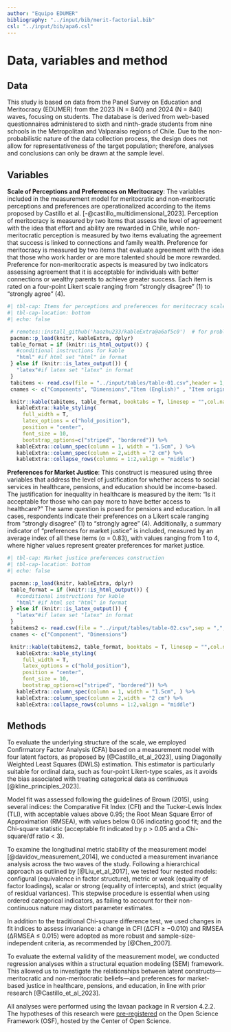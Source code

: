 ```yaml
---
author: "Equipo EDUMER"
bibliography: "../input/bib/merit-factorial.bib"
csl: "../input/bib/apa6.csl"
---
```


# Data, variables and method

## Data

This study is based on data from the Panel Survey on Education and Meritocracy (EDUMER) from the 2023 (N = 840) and 2024 (N = 840) waves, focusing on students. The database is derived from web-based questionnaires administered to sixth and ninth-grade students from nine schools in the Metropolitan and Valparaíso regions of Chile. Due to the non-probabilistic nature of the data collection process, the design does not allow for representativeness of the target population; therefore, analyses and conclusions can only be drawn at the sample level.

## Variables

**Scale of Perceptions and Preferences on Meritocracy**: The variables included in the measurement model for meritocratic and non-meritocratic perceptions and preferences are operationalized according to the items proposed by Castillo et al. [-@castillo_multidimensional_2023]. Perception of meritocracy is measured by two items that assess the level of agreement with the idea that effort and ability are rewarded in Chile, while non-meritocratic perception is measured by two items evaluating the agreement that success is linked to connections and family wealth. Preference for meritocracy is measured by two items that evaluate agreement with the idea that those who work harder or are more talented should be more rewarded. Preference for non-meritocratic aspects is measured by two indicators assessing agreement that it is acceptable for individuals with better connections or wealthy parents to achieve greater success. Each item is rated on a four-point Likert scale ranging from "strongly disagree" (1) to "strongly agree" (4).

```r
#| tbl-cap: Items for perceptions and preferences for meritocracy scale
#| tbl-cap-location: bottom
#| echo: false

 # remotes::install_github('haozhu233/kableExtra@a6af5c0')  # for problems with collapse_rows()
 pacman::p_load(knitr, kableExtra, dplyr)
 table_format = if (knitr::is_html_output()) {
   #conditional instructions for kable
   "html" #if html set "html" in format
 } else if (knitr::is_latex_output()) {
   "latex"#if latex set "latex" in format
 }
 tabitems <- read.csv(file = "../input/tables/table-01.csv",header = 1,sep = ",",encoding = "UTF-8") # call file  generated externally for the table
 cnames <- c("Components", "Dimensions","Item (English)" , "Item original (Spanish)")

 knitr::kable(tabitems, table_format, booktabs = T, linesep = "",col.names = cnames) %>%
   kableExtra::kable_styling(
     full_width = T,
     latex_options = c("hold_position"),
     position = "center",
     font_size = 10,
     bootstrap_options=c("striped", "bordered")) %>%
   kableExtra::column_spec(column = 1, width = "1.5cm", ) %>%
   kableExtra::column_spec(column = 2,width = "2 cm") %>%
   kableExtra::collapse_rows(columns = 1:2,valign = "middle")
```

**Preferences for Market Justice**: This construct is measured using three variables that address the level of justification for whether access to social services in healthcare, pensions, and education should be income-based. The justification for inequality in healthcare is measured by the item: "Is it acceptable for those who can pay more to have better access to healthcare?" The same question is posed for pensions and education. In all cases, respondents indicate their preferences on a Likert scale ranging from "strongly disagree" (1) to "strongly agree" (4). Additionally, a summary indicator of "preferences for market justice" is included, measured by an average index of all these items (α = 0.83), with values ranging from 1 to 4, where higher values represent greater preferences for market justice.

```r
#| tbl-cap: Market justice preferences construction
#| tbl-cap-location: bottom
#| echo: false

 pacman::p_load(knitr, kableExtra, dplyr)
 table_format = if (knitr::is_html_output()) {
   #conditional instructions for kable
   "html" #if html set "html" in format
 } else if (knitr::is_latex_output()) {
   "latex"#if latex set "latex" in format
 }
 tabitems2 <- read.csv(file = "../input/tables/table-02.csv",sep = ",",encoding = "UTF-8") # call file  generated externally for the table
 cnames <- c("Component", "Dimensions")

 knitr::kable(tabitems2, table_format, booktabs = T, linesep = "",col.names = cnames) %>%
   kableExtra::kable_styling(
     full_width = T,
     latex_options = c("hold_position"),
     position = "center",
     font_size = 10,
     bootstrap_options=c("striped", "bordered")) %>%
   kableExtra::column_spec(column = 1, width = "1.5cm", ) %>%
   kableExtra::column_spec(column = 2,width = "2 cm") %>%
   kableExtra::collapse_rows(columns = 1:2,valign = "middle")
```

## Methods

To evaluate the underlying structure of the scale, we employed Confirmatory Factor Analysis (CFA) based on a measurement model with four latent factors, as proposed by [@Castillo_et_al_2023], using Diagonally Weighted Least Squares (DWLS) estimation. This estimator is particularly suitable for ordinal data, such as four-point Likert-type scales, as it avoids the bias associated with treating categorical data as continuous [@kline_principles_2023].

Model fit was assessed following the guidelines of Brown (2015), using several indices: the Comparative Fit Index (CFI) and the Tucker-Lewis Index (TLI), with acceptable values above 0.95; the Root Mean Square Error of Approximation (RMSEA), with values below 0.06 indicating good fit; and the Chi-square statistic (acceptable fit indicated by p \> 0.05 and a Chi-square/df ratio \< 3).

To examine the longitudinal metric stability of the measurement model [@davidov_measurement_2014], we conducted a measurement invariance analysis across the two waves of the study. Following a hierarchical approach as outlined by [@Liu_et_al_2017], we tested four nested models: configural (equivalence in factor structure), metric or weak (equality of factor loadings), scalar or strong (equality of intercepts), and strict (equality of residual variances). This stepwise procedure is essential when using ordered categorical indicators, as failing to account for their non-continuous nature may distort parameter estimates.

In addition to the traditional Chi-square difference test, we used changes in fit indices to assess invariance: a change in CFI (ΔCFI ≥ −0.010) and RMSEA (ΔRMSEA ≤ 0.015) were adopted as more robust and sample-size-independent criteria, as recommended by [@Chen_2007].

To evaluate the external validity of the measurement model, we conducted regression analyses within a structural equation modeling (SEM) framework. This allowed us to investigate the relationships between latent constructs—meritocratic and non-meritocratic beliefs—and preferences for market-based justice in healthcare, pensions, and education, in line with prior research [@Castillo_et_al_2023].

All analyses were performed using the lavaan package in R version 4.2.2. The hypotheses of this research were [pre-registered](https://osf.io/hjat2/) on the Open Science Framework (OSF), hosted by the Center of Open Science.
